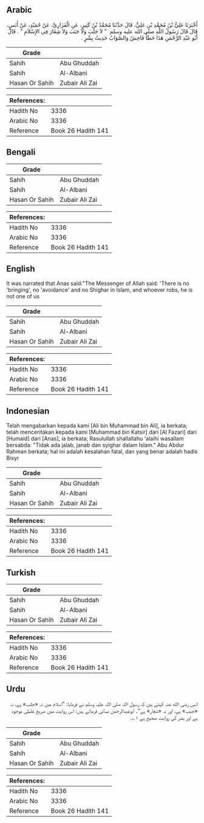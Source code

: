 ## Arabic


<div dir="rtl" lang="ar" style={{fontSize:'larger',backgroundColor:'#f8f9fa',padding:20}}>
أَخْبَرَنَا عَلِيُّ بْنُ مُحَمَّدِ بْنِ عَلِيٍّ، قَالَ حَدَّثَنَا مُحَمَّدُ بْنُ كَثِيرٍ، عَنِ الْفَزَارِيِّ، عَنْ حُمَيْدٍ، عَنْ أَنَسٍ، قَالَ قَالَ رَسُولُ اللَّهِ صلى الله عليه وسلم ‏ "‏ لاَ جَلَبَ وَلاَ جَنَبَ وَلاَ شِغَارَ فِي الإِسْلاَمِ ‏"‏ ‏.‏ قَالَ أَبُو عَبْدِ الرَّحْمَنِ هَذَا خَطَأٌ فَاحِشٌ وَالصَّوَابُ حَدِيثُ بِشْرٍ ‏.‏
</div>
<div style={{backgroundColor:'#f8f9fa',padding:20, marginBottom: 10}}><table> <thead> <tr> <th>Grade</th> <th></th> </tr> </thead> <tbody> <tr><td>Sahih</td><td>Abu Ghuddah</td></tr><tr><td>Sahih</td><td>Al-Albani</td></tr><tr><td>Hasan Or Sahih</td><td>Zubair Ali Zai</td></tr></tbody></table><table> <thead> <tr> <th>References:</th> <th></th> </tr> </thead> <tbody><tr><td>Hadith No</td><td>3336</td></tr><tr><td>Arabic No</td><td>3336</td></tr><tr><td>Reference</td><td>Book 26 Hadith 141</td></tr></tbody></table></div>

## Bengali


<div dir="ltr" lang="bn" style={{fontSize:'larger',backgroundColor:'#f8f9fa',padding:20}}>

</div>
<div style={{backgroundColor:'#f8f9fa',padding:20, marginBottom: 10}}><table> <thead> <tr> <th>Grade</th> <th></th> </tr> </thead> <tbody> <tr><td>Sahih</td><td>Abu Ghuddah</td></tr><tr><td>Sahih</td><td>Al-Albani</td></tr><tr><td>Hasan Or Sahih</td><td>Zubair Ali Zai</td></tr></tbody></table><table> <thead> <tr> <th>References:</th> <th></th> </tr> </thead> <tbody><tr><td>Hadith No</td><td>3336</td></tr><tr><td>Arabic No</td><td>3336</td></tr><tr><td>Reference</td><td>Book 26 Hadith 141</td></tr></tbody></table></div>

## English


<div dir="ltr" lang="en" style={{fontSize:'larger',backgroundColor:'#f8f9fa',padding:20}}>
It was narrated that Anas said:"The Messenger of Allah said: 'There is no 'bringing', no 'avoidance' and no Shighar in Islam, and whoever robs, he is not one of us
</div>
<div style={{backgroundColor:'#f8f9fa',padding:20, marginBottom: 10}}><table> <thead> <tr> <th>Grade</th> <th></th> </tr> </thead> <tbody> <tr><td>Sahih</td><td>Abu Ghuddah</td></tr><tr><td>Sahih</td><td>Al-Albani</td></tr><tr><td>Hasan Or Sahih</td><td>Zubair Ali Zai</td></tr></tbody></table><table> <thead> <tr> <th>References:</th> <th></th> </tr> </thead> <tbody><tr><td>Hadith No</td><td>3336</td></tr><tr><td>Arabic No</td><td>3336</td></tr><tr><td>Reference</td><td>Book 26 Hadith 141</td></tr></tbody></table></div>

## Indonesian


<div dir="ltr" lang="id" style={{fontSize:'larger',backgroundColor:'#f8f9fa',padding:20}}>
Telah mengabarkan kepada kami [Ali bin Muhammad bin Ali], ia berkata; telah menceritakan kepada kami [Muhammad bin Katsir] dari [Al Fazari] dari [Humaid] dari [Anas], ia berkata; Rasulullah shallallahu 'alaihi wasallam bersabda: "Tidak ada jalab, janab dan syighar dalam Islam." Abu Abdur Rahman berkata; hal ini adalah kesalahan fatal, dan yang benar adalah hadis Bisyr
</div>
<div style={{backgroundColor:'#f8f9fa',padding:20, marginBottom: 10}}><table> <thead> <tr> <th>Grade</th> <th></th> </tr> </thead> <tbody> <tr><td>Sahih</td><td>Abu Ghuddah</td></tr><tr><td>Sahih</td><td>Al-Albani</td></tr><tr><td>Hasan Or Sahih</td><td>Zubair Ali Zai</td></tr></tbody></table><table> <thead> <tr> <th>References:</th> <th></th> </tr> </thead> <tbody><tr><td>Hadith No</td><td>3336</td></tr><tr><td>Arabic No</td><td>3336</td></tr><tr><td>Reference</td><td>Book 26 Hadith 141</td></tr></tbody></table></div>

## Turkish


<div dir="ltr" lang="tr" style={{fontSize:'larger',backgroundColor:'#f8f9fa',padding:20}}>

</div>
<div style={{backgroundColor:'#f8f9fa',padding:20, marginBottom: 10}}><table> <thead> <tr> <th>Grade</th> <th></th> </tr> </thead> <tbody> <tr><td>Sahih</td><td>Abu Ghuddah</td></tr><tr><td>Sahih</td><td>Al-Albani</td></tr><tr><td>Hasan Or Sahih</td><td>Zubair Ali Zai</td></tr></tbody></table><table> <thead> <tr> <th>References:</th> <th></th> </tr> </thead> <tbody><tr><td>Hadith No</td><td>3336</td></tr><tr><td>Arabic No</td><td>3336</td></tr><tr><td>Reference</td><td>Book 26 Hadith 141</td></tr></tbody></table></div>

## Urdu


<div dir="rtl" lang="ur" style={{fontSize:'larger',backgroundColor:'#f8f9fa',padding:20}}>
انس رضی الله عنہ کہتے ہیں کہ رسول اللہ صلی اللہ علیہ وسلم نے فرمایا: ”اسلام میں نہ «جلب» ہے، نہ «جنب» ہے، اور نہ «شغار» ہے“۔ ابوعبدالرحمٰن نسائی فرماتے ہیں: اس روایت میں صریح غلطی موجود ہے اور بشر کی روایت صحیح ہے ۱؎۔
</div>
<div style={{backgroundColor:'#f8f9fa',padding:20, marginBottom: 10}}><table> <thead> <tr> <th>Grade</th> <th></th> </tr> </thead> <tbody> <tr><td>Sahih</td><td>Abu Ghuddah</td></tr><tr><td>Sahih</td><td>Al-Albani</td></tr><tr><td>Hasan Or Sahih</td><td>Zubair Ali Zai</td></tr></tbody></table><table> <thead> <tr> <th>References:</th> <th></th> </tr> </thead> <tbody><tr><td>Hadith No</td><td>3336</td></tr><tr><td>Arabic No</td><td>3336</td></tr><tr><td>Reference</td><td>Book 26 Hadith 141</td></tr></tbody></table></div>